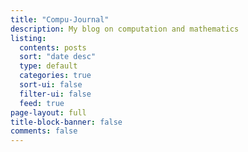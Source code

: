 ```yaml
---
title: "Compu-Journal"
description: My blog on computation and mathematics
listing:
  contents: posts
  sort: "date desc"
  type: default
  categories: true
  sort-ui: false
  filter-ui: false
  feed: true
page-layout: full
title-block-banner: false
comments: false
---
```



